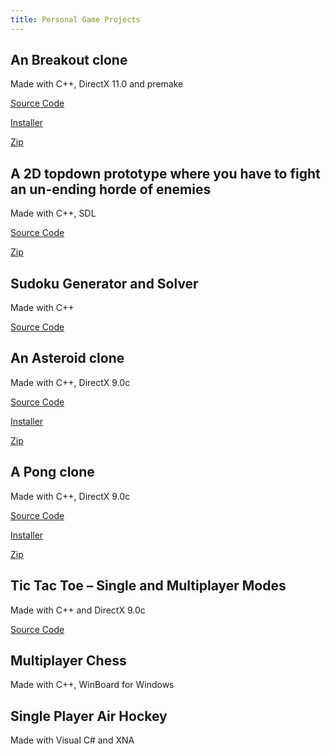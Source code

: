 ```yaml
---
title: Personal Game Projects
---
```


## An Breakout clone

Made with C++, DirectX 11.0 and premake

[Source Code](https://github.com/AnkurSheel/Breakout)

[Installer](./files/Breakout_setup_v1.1.exe)

[Zip](./files/Breakout.zip)

## A 2D topdown prototype where you have to fight an un-ending horde of enemies

Made with C++, SDL

[Source Code](https://github.com/AnkurSheel/SpaceMarine)

[Zip](./files/SpaceMarine.zip)

## Sudoku Generator and Solver

Made with C++

[Source Code](./files/Sudoku.zip)

## An Asteroid clone

Made with C++, DirectX 9.0c

[Source Code](https://github.com/AnkurSheel/Asteroids)

[Installer](./files/Asteroids_setup_V2_0.exe)

[Zip](./files/Asteroids_v_2_0.zip)

## A Pong clone

Made with C++, DirectX 9.0c

[Source Code](https://github.com/AnkurSheel/sppong)

[Installer](./files/Mpong_setup_v_2_0.exe)

[Zip](./files/MPong_v_2_0.zip)

## Tic Tac Toe – Single and Multiplayer Modes

Made with C++ and DirectX 9.0c

[Source Code](./files/Tic_Tac_Toe.zip)

## Multiplayer Chess

Made with C++, WinBoard for Windows

## Single Player Air Hockey

Made with Visual C# and XNA
